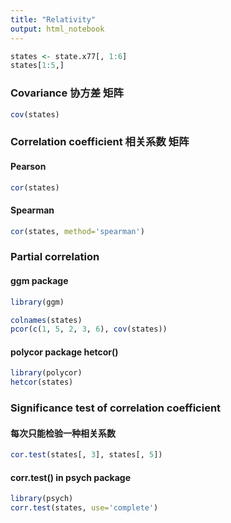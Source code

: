```yaml
---
title: "Relativity"
output: html_notebook
---
```


```r
states <- state.x77[, 1:6]
states[1:5,]
```

### Covariance 协方差 矩阵
```r
cov(states)
```

### Correlation coefficient 相关系数 矩阵
#### Pearson
```r
cor(states)
```

#### Spearman
```r
cor(states, method='spearman')
```
### Partial correlation
#### ggm package
```r
library(ggm)

colnames(states)
pcor(c(1, 5, 2, 3, 6), cov(states))
```

#### polycor package hetcor()
```r
library(polycor)
hetcor(states)
```

### Significance test of correlation coefficient
#### 每次只能检验一种相关系数
```r
cor.test(states[, 3], states[, 5])
```

#### corr.test() in psych package
```r
library(psych)
corr.test(states, use='complete')
```

